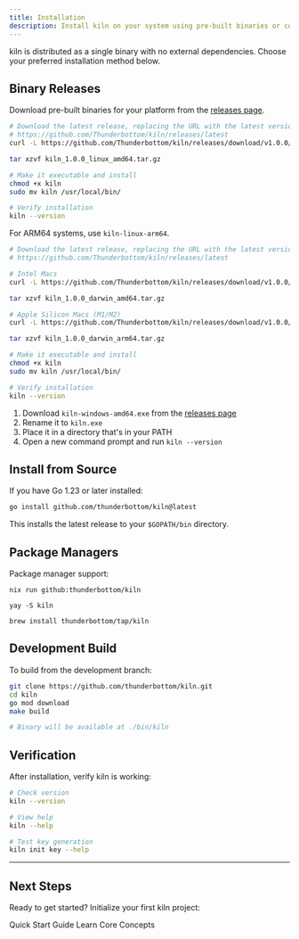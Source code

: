 ```yaml
---
title: Installation
description: Install kiln on your system using pre-built binaries or compile from source.
---
```



kiln is distributed as a single binary with no external dependencies. Choose your preferred installation method below.

## Binary Releases

Download pre-built binaries for your platform from the [releases page](https://github.com/thunderbottom/kiln/releases).

<Tabs>
<TabItem label="Linux">

```bash
# Download the latest release, replacing the URL with the latest version from:
# https://github.com/Thunderbottom/kiln/releases/latest
curl -L https://github.com/Thunderbottom/kiln/releases/download/v1.0.0/kiln_1.0.0_linux_amd64.tar.gz

tar xzvf kiln_1.0.0_linux_amd64.tar.gz

# Make it executable and install
chmod +x kiln
sudo mv kiln /usr/local/bin/

# Verify installation
kiln --version
```

For ARM64 systems, use `kiln-linux-arm64`.

</TabItem>
<TabItem label="macOS">

```bash
# Download the latest release, replacing the URL with the latest version from:
# https://github.com/Thunderbottom/kiln/releases/latest

# Intel Macs
curl -L https://github.com/Thunderbottom/kiln/releases/download/v1.0.0/kiln_1.0.0_darwin_amd64.tar.gz

tar xzvf kiln_1.0.0_darwin_amd64.tar.gz

# Apple Silicon Macs (M1/M2)
curl -L https://github.com/Thunderbottom/kiln/releases/download/v1.0.0/kiln_1.0.0_darwin_arm64.tar.gz

tar xzvf kiln_1.0.0_darwin_arm64.tar.gz

# Make it executable and install
chmod +x kiln
sudo mv kiln /usr/local/bin/

# Verify installation
kiln --version
```

</TabItem>
<TabItem label="Windows">

1. Download `kiln-windows-amd64.exe` from the [releases page](https://github.com/thunderbottom/kiln/releases/latest)
2. Rename it to `kiln.exe`
3. Place it in a directory that's in your PATH
4. Open a new command prompt and run `kiln --version`

</TabItem>
</Tabs>

## Install from Source

If you have Go 1.23 or later installed:

```bash
go install github.com/thunderbottom/kiln@latest
```

This installs the latest release to your `$GOPATH/bin` directory.

## Package Managers

Package manager support:

<Tabs>
<TabItem label="Nix">

```shell
nix run github:thunderbottom/kiln
```
</TabItem>
<TabItem label="Arch (Coming Soon)">

```shell
yay -S kiln
```
</TabItem>
<TabItem label="Homebrew (Coming Soon)">

```shell
brew install thunderbottom/tap/kiln
```
</TabItem>
</Tabs>

## Development Build

To build from the development branch:

```bash
git clone https://github.com/thunderbottom/kiln.git
cd kiln
go mod download
make build

# Binary will be available at ./bin/kiln
```

## Verification

After installation, verify kiln is working:

```bash
# Check version
kiln --version

# View help
kiln --help

# Test key generation
kiln init key --help
```
---

## Next Steps

Ready to get started? Initialize your first kiln project:

<LinkButton href="/quick-start/" variant="primary">Quick Start Guide</LinkButton>
<LinkButton href="/basic-concepts/" variant="secondary">Learn Core Concepts</LinkButton>
